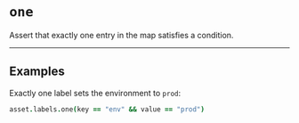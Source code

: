 # `one`

Assert that exactly one entry in the map satisfies a condition.

---

## Examples

Exactly one label sets the environment to `prod`:

```coffee
asset.labels.one(key == "env" && value == "prod")
```
